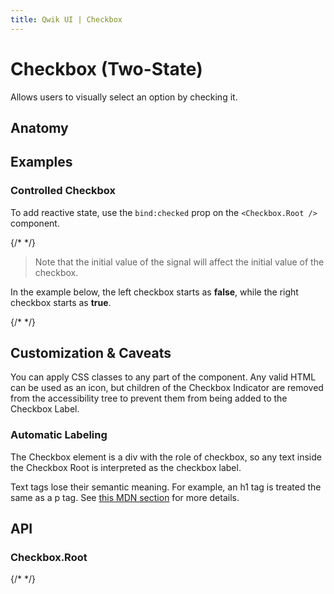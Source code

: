 ```yaml
---
title: Qwik UI | Checkbox
---
```


# Checkbox (Two-State)

Allows users to visually select an option by checking it.

<Showcase name="hero" />

## Anatomy

## Examples

### Controlled Checkbox

To add reactive state, use the `bind:checked` prop on the `<Checkbox.Root />` component.

{/* <Showcase name="controlled" /> */}

> Note that the initial value of the signal will affect the initial value of the checkbox.

In the example below, the left checkbox starts as **false**, while the right checkbox starts as **true**.

{/* <Showcase name="controlled-values" /> */}

## Customization & Caveats

You can apply CSS classes to any part of the component. Any valid HTML can be used as an icon, but children of the Checkbox Indicator are removed from the accessibility tree to prevent them from being added to the Checkbox Label.

### Automatic Labeling

The Checkbox element is a div with the role of checkbox, so any text inside the Checkbox Root is interpreted as the checkbox label.

Text tags lose their semantic meaning. For example, an h1 tag is treated the same as a p tag. See [this MDN section](https://developer.mozilla.org/en-US/docs/Web/Accessibility/ARIA/Roles/checkbox_role#all_descendants_are_presentational) for more details.

## API

### Checkbox.Root

{/* <Showcase name="pizza" /> */}

<Showcase name="checklist" />
